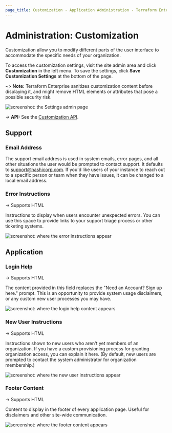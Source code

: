 ```yaml
---
page_title: Customization - Application Administration - Terraform Enterprise
---
```


# Administration: Customization

Customization allow you to modify different parts of the user interface to accommodate the specific needs of your organization.

To access the customization settings, visit the site admin area and click **Customization** in the left menu. To save the settings, click **Save Customization Settings** at the bottom of the page.

~> **Note:** Terraform Enterprise sanitizes customization content before displaying it, and might remove HTML elements or attributes that pose a possible security risk.

![screenshot: the Settings admin page](/img/docs/admin-customization.png)

-> **API:** See the [Customization API](/cloud-docs/api-docs/admin/settings#list-customization-settings).

## Support

### Email Address

The support email address is used in system emails, error pages, and all other situations the user would be prompted to contact support. It defaults to <support@hashicorp.com>. If you'd like  users of your instance to reach out to a specific person or team when they have issues, it can be changed to a local email address.

### Error Instructions

-> Supports HTML

Instructions to display when users encounter unexpected errors.  You can use this space to provide links to your support triage process or other ticketing systems.

![screenshot: where the error instructions appear](/img/docs/admin-error-message-customization.png)

## Application

### Login Help

-> Supports HTML

The content provided in this field replaces the "Need an Account? Sign up here." prompt.  This is an opportunity to provide system usage disclaimers, or any custom new user processes you may have.

![screenshot: where the login help content appears](/img/docs/admin-login-help-customization.png)

### New User Instructions

-> Supports HTML

Instructions shown to new users who aren't yet members of an organization. If you have a custom provisioning process for granting organization access, you can explain it here. (By default, new users are prompted to contact the system administrator for organization membership.)

![screenshot: where the new user instructions appear](/img/docs/admin-new-user-customization.png)

### Footer Content

-> Supports HTML

Content to display in the footer of every application page. Useful for disclaimers and other site-wide communication.

![screenshot: where the footer content appears](/img/docs/admin-footer-customization.png)

